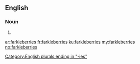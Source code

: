 ==English==

===Noun===
{{head|en}}

# {{plural of|farkleberry}}

[[Category:English plurals ending in "-ies"]]

[[ar:farkleberries]]
[[fr:farkleberries]]
[[ku:farkleberries]]
[[my:farkleberries]]
[[no:farkleberries]]